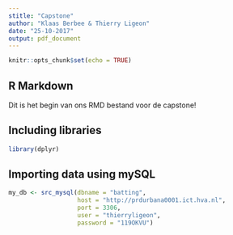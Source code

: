 ```yaml
---
stitle: "Capstone"
author: "Klaas Berbee & Thierry Ligeon"
date: "25-10-2017"
output: pdf_document
---
```


```r
knitr::opts_chunk$set(echo = TRUE)
```

## R Markdown

Dit is het begin van ons RMD bestand voor de capstone!

## Including libraries

```r
library(dplyr)
```
## Importing data using mySQL

```r
my_db <- src_mysql(dbname = "batting", 
                   host = "http://prdurbana0001.ict.hva.nl", 
                   port = 3306, 
                   user = "thierryligeon",
                   password = "119OKVU")
```